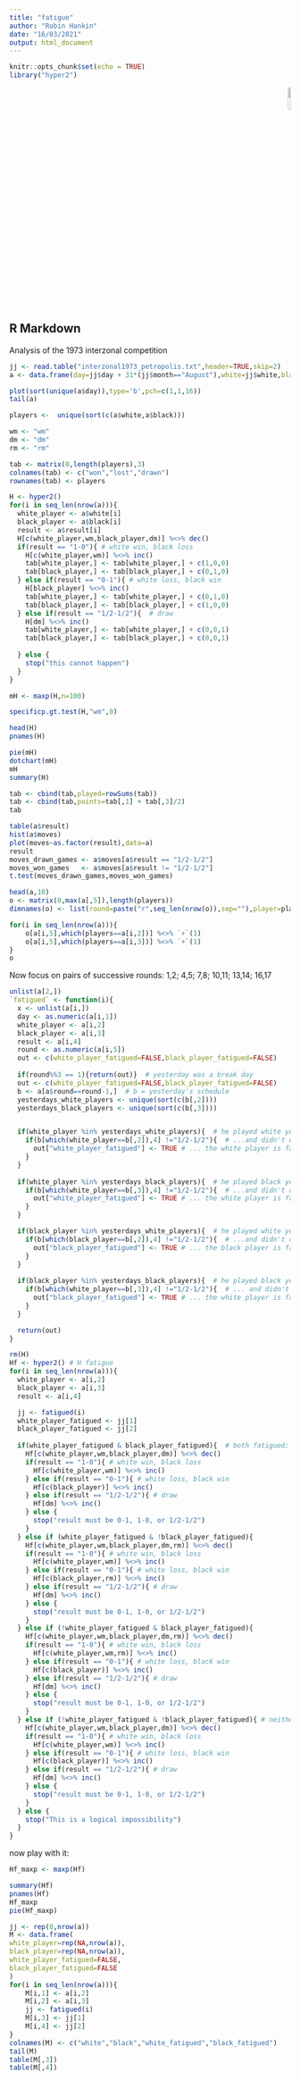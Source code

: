 ```yaml
---
title: "fatigue"
author: "Robin Hankin"
date: "16/03/2021"
output: html_document
---
```


```r
knitr::opts_chunk$set(echo = TRUE)
library("hyper2")
```

<p style="text-align: right;">
![](`r system.file("help/figures/hyper2.png", package = "hyper2")`){width=10%}
</p>



## R Markdown

Analysis of  the 1973 interzonal competition


```r
jj <- read.table("interzonal1973_petropolis.txt",header=TRUE,skip=2)
a <- data.frame(day=jj$day + 31*(jj$month=="August"),white=jj$white,black=jj$black,result=jj$result,round=jj$round,moves=jj$moves)

plot(sort(unique(a$day)),type='b',pch=c(1,1,16))
tail(a)
```

```r
players <-  unique(sort(c(a$white,a$black)))

wm <- "wm" 
dm <- "dm"
rm <- "rm"

tab <- matrix(0,length(players),3)
colnames(tab) <- c("won","lost","drawn")
rownames(tab) <- players

H <- hyper2()
for(i in seq_len(nrow(a))){
  white_player <- a$white[i]
  black_player <- a$black[i]
  result <- a$result[i]
  H[c(white_player,wm,black_player,dm)] %<>% dec()
  if(result == "1-0"){ # white win, black loss
    H[c(white_player,wm)] %<>% inc()
    tab[white_player,] <- tab[white_player,] + c(1,0,0)
    tab[black_player,] <- tab[black_player,] + c(0,1,0)
  } else if(result == "0-1"){ # white loss, black win
    H[black_player] %<>% inc()
    tab[white_player,] <- tab[white_player,] + c(0,1,0)
    tab[black_player,] <- tab[black_player,] + c(1,0,0)
  } else if(result == "1/2-1/2"){  # draw
    H[dm] %<>% inc()
    tab[white_player,] <- tab[white_player,] + c(0,0,1)
    tab[black_player,] <- tab[black_player,] + c(0,0,1)
    
  } else {
    stop("this cannot happen")
  }
}
```


```r
mH <- maxp(H,n=100)
```

```r
specificp.gt.test(H,"wm",0)
```


```r
head(H)
pnames(H)

pie(mH)
dotchart(mH)
mH
summary(H)
```


```r
tab <- cbind(tab,played=rowSums(tab))
tab <- cbind(tab,points=tab[,1] + tab[,3]/2)
tab
```


```r
table(a$result)
hist(a$moves)
plot(moves~as.factor(result),data=a)
result
moves_drawn_games <- a$moves[a$result == "1/2-1/2"]
moves_won_games   <- a$moves[a$result != "1/2-1/2"]
t.test(moves_drawn_games,moves_won_games)
```

```r
head(a,10)
o <- matrix(0,max(a[,5]),length(players))
dimnames(o) <- list(round=paste("r",seq_len(nrow(o)),sep=""),player=players)

for(i in seq_len(nrow(a))){
	o[a[i,5],which(players==a[i,2])] %<>% `+`(1)
	o[a[i,5],which(players==a[i,3])] %<>% `+`(1)
}
o
```


Now focus on pairs of successive rounds: 1,2; 4,5; 7,8; 10,11; 13,14; 16,17


```r
unlist(a[2,])
`fatigued` <- function(i){
  x <- unlist(a[i,])
  day <- as.numeric(a[i,1])
  white_player <- a[i,2]
  black_player <- a[i,3]
  result <- a[i,4]
  round <- as.numeric(a[i,5])
  out <- c(white_player_fatigued=FALSE,black_player_fatigued=FALSE)
  
  if(round%%3 == 1){return(out)}  # yesterday was a break day
  out <- c(white_player_fatigued=FALSE,black_player_fatigued=FALSE)
  b <- a[a$round==round-1,]  # b = yesterday's schedule
  yesterdays_white_players <- unique(sort(c(b[,2])))
  yesterdays_black_players <- unique(sort(c(b[,3])))


  if(white_player %in% yesterdays_white_players){  # he played white yesterday...
    if(b[which(white_player==b[,2]),4] !="1/2-1/2"){  # ...and didn't draw...
      out["white_player_fatigued"] <- TRUE # ... the white player is fatigued
    }
  } 
    
  if(white_player %in% yesterdays_black_players){  # he played black yesterday...
    if(b[which(white_player==b[,3]),4] !="1/2-1/2"){  # ...and didn't draw...
      out["white_player_fatigued"] <- TRUE # ... the white player is fatigued
    }
  }

  if(black_player %in% yesterdays_white_players){  # he played white yesterday...
    if(b[which(black_player==b[,2]),4] !="1/2-1/2"){  # ...and didn't draw...
      out["black_player_fatigued"] <- TRUE # ... the black player is fatigued
    }
  } 
    
  if(black_player %in% yesterdays_black_players){  # he played black yesterday...
    if(b[which(white_player==b[,3]),4] !="1/2-1/2"){  # ... and didn't draw...
      out["black_player_fatigued"] <- TRUE # ... the white player is fatigued
    }
  }

  return(out)
}

rm(H)
Hf <- hyper2() # H fatigue
for(i in seq_len(nrow(a))){
  white_player <- a[i,2]
  black_player <- a[i,3]
  result <- a[i,4]

  jj <- fatigued(i)
  white_player_fatigued <- jj[1]
  black_player_fatigued <- jj[2]
  
  if(white_player_fatigued & black_player_fatigued){  # both fatigued: no fatigue monster
    Hf[c(white_player,wm,black_player,dm)] %<>% dec()
    if(result == "1-0"){ # white win, black loss
      Hf[c(white_player,wm)] %<>% inc()
    } else if(result == "0-1"){ # white loss, black win
      Hf[c(black_player)] %<>% inc()
    } else if(result == "1/2-1/2"){ # draw
      Hf[dm] %<>% inc()
    } else {
      stop("result must be 0-1, 1-0, or 1/2-1/2")
    }
  } else if (white_player_fatigued & !black_player_fatigued){
    Hf[c(white_player,wm,black_player,dm,rm)] %<>% dec()
    if(result == "1-0"){ # white win, black loss
      Hf[c(white_player,wm)] %<>% inc()
    } else if(result == "0-1"){ # white loss, black win
      Hf[c(black_player,rm)] %<>% inc()
    } else if(result == "1/2-1/2"){ # draw
      Hf[dm] %<>% inc()
    } else {
      stop("result must be 0-1, 1-0, or 1/2-1/2")
    }
  } else if (!white_player_fatigued & black_player_fatigued){
    Hf[c(white_player,wm,black_player,dm,rm)] %<>% dec()
    if(result == "1-0"){ # white win, black loss
      Hf[c(white_player,wm,rm)] %<>% inc()
    } else if(result == "0-1"){ # white loss, black win
      Hf[c(black_player)] %<>% inc()
    } else if(result == "1/2-1/2"){ # draw
      Hf[dm] %<>% inc()
    } else {
      stop("result must be 0-1, 1-0, or 1/2-1/2")
    }
  } else if (!white_player_fatigued & !black_player_fatigued){ # neither fatigued
    Hf[c(white_player,wm,black_player,dm)] %<>% dec()
    if(result == "1-0"){ # white win, black loss
      Hf[c(white_player,wm)] %<>% inc()
    } else if(result == "0-1"){ # white loss, black win
      Hf[c(black_player)] %<>% inc()
    } else if(result == "1/2-1/2"){ # draw
      Hf[dm] %<>% inc()
    } else {
      stop("result must be 0-1, 1-0, or 1/2-1/2")
    }
  } else {
    stop("This is a logical impossibility")
  }
}
```



now play with it:

```r
Hf_maxp <- maxp(Hf)
```

```r
summary(Hf)
pnames(Hf)
Hf_maxp
pie(Hf_maxp)
```


```r
jj <- rep(0,nrow(a))
M <- data.frame(
white_player=rep(NA,nrow(a)),
black_player=rep(NA,nrow(a)),
white_player_fatigued=FALSE,
black_player_fatigued=FALSE
)
for(i in seq_len(nrow(a))){
	M[i,1] <- a[i,2]	
	M[i,2] <- a[i,3]	
	jj <- fatigued(i)
	M[i,3] <- jj[1]
	M[i,4] <- jj[2]
}
colnames(M) <- c("white","black","white_fatigued","black_fatigued")
tail(M)
table(M[,3])
table(M[,4])
```


